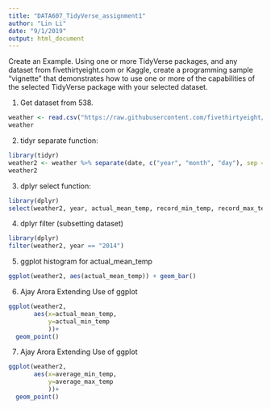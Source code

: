 ---
title: "DATA607_TidyVerse_assignment1"
author: "Lin Li"
date: "9/1/2019"
output: html_document
---

Create an Example.  Using one or more TidyVerse packages, and any dataset from fivethirtyeight.com or Kaggle, create a programming sample "vignette" that demonstrates how to use one or more of the capabilities of the selected TidyVerse package with your selected dataset. 

1. Get dataset from 538.

```{r}
weather <- read.csv("https://raw.githubusercontent.com/fivethirtyeight/data/master/us-weather-history/KCLT.csv")
weather

```

2. tidyr separate function:
```{r}
library(tidyr)
weather2 <- weather %>% separate(date, c("year", "month", "day"), sep = "-")
weather2
```

3. dplyr select function:

```{r}
library(dplyr)
select(weather2, year, actual_mean_temp, record_min_temp, record_max_temp, record_precipitation)
```

4. dplyr filter (subsetting dataset)

```{r}
library(dplyr)
filter(weather2, year == "2014")
```

5. ggplot histogram for actual_mean_temp

```{r}
ggplot(weather2, aes(actual_mean_temp)) + geom_bar()
```
6. Ajay Arora Extending Use of ggplot 

```{r}
ggplot(weather2,
       aes(x=actual_mean_temp,
           y=actual_min_temp
           ))+
  geom_point()
```

7. Ajay Arora Extending Use of ggplot 

```{r}
ggplot(weather2,
       aes(x=average_min_temp,
           y=average_max_temp
           ))+
  geom_point()
```